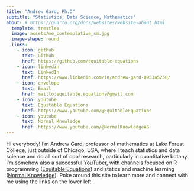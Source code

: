 ```yaml
---
title: "Andrew Gard, Ph.D"
subtitle: "Statistics, Data Science, Mathematics"
about: # https://quarto.org/docs/websites/website-about.html
  template: trestles
  image: assets/me_contemplative_sm.jpg
  image-shape: round
  links:
    - icon: github
      text: Github
      href: https://github.com/equitable-equations
    - icon: linkedin
      text: LinkedIn
      href: https://www.linkedin.com/in/andrew-gard-0953a5258/
    - icon: envelope
      text: Email
      href: mailto:equitable.equations@gmail.com
    - icon: youtube
      text: Equitable Equations
      href: https://www.youtube.com/@EquitableEquations 
    - icon: youtube
      text: Normal Knowledge
      href: https://www.youtube.com/@NormalKnowledgeAG
---
```


Hi everybody! I'm Andrew Gard, professor of mathematics at Lake Forest College, just outside of Chicago, USA, where I teach statistics and data science and do all sort of cool research, particularly in quantitative botany. I'm somehow also a successful YouTuber, with channels focused on R programming ([Equitable Equations](https://www.youtube.com/@EquitableEquations)) and statics and machine learning ([Normal Knowledge](https://www.youtube.com/@NormalKnowledgeAG)). Poke around this site to learn more and connect with me using the links on the lower left.



